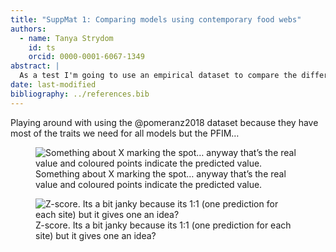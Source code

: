 ```yaml
---
title: "SuppMat 1: Comparing models using contemporary food webs"
authors:
  - name: Tanya Strydom
    id: ts
    orcid: 0000-0001-6067-1349
abstract: |
  As a test I'm going to use an empirical dataset to compare the different models.
date: last-modified
bibliography: ../references.bib
---
```


Playing around with using the @pomeranz2018 dataset because they have most of the traits we need for all models but the PFIM...

![Something about X marking the spot... anyway that's the real value and coloured points indicate the predicted value.](figures/summary.png)

![Z-score. Its a bit janky because its 1:1 (one prediction for each site) but it gives one an idea?](figures/zscore.png)